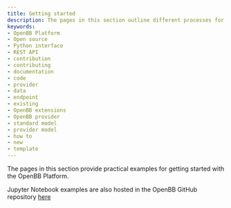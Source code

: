```yaml
---
title: Getting started
description: The pages in this section outline different processes for building with the OpenBB Platform. Guides cover adding data, toolkit and OBBject extensions.
keywords:
- OpenBB Platform
- Open source
- Python interface
- REST API
- contribution
- contributing
- documentation
- code
- provider
- data
- endpoint
- existing
- OpenBB extensions
- OpenBB provider
- standard model
- provider model
- how to
- new
- template
---
```



<HeadTitle title="How To Guides - Developer - Development | OpenBB Platform Docs" />

The pages in this section provide practical examples for getting started with the OpenBB Platform.

Jupyter Notebook examples are also hosted in the OpenBB GitHub repository [here](https://github.com/OpenBB-finance/OpenBBTerminal/tree/develop/examples)
